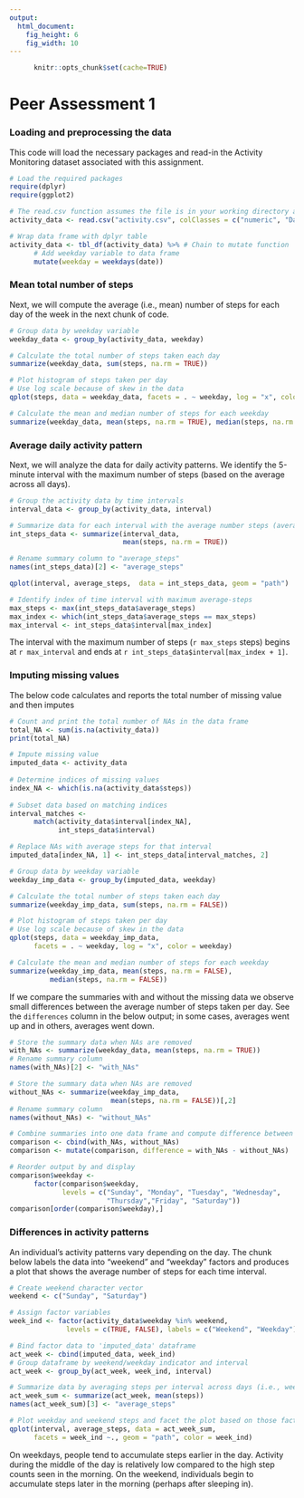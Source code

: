 ```yaml
---
output: 
  html_document: 
    fig_height: 6
    fig_width: 10
---
```

```r
      knitr::opts_chunk$set(cache=TRUE)
```

Peer Assessment 1
=======================================


### Loading and preprocessing the data

This code will load the necessary packages and read-in the Activity Monitoring dataset associated with this assignment.

```r
# Load the required packages
require(dplyr)
require(ggplot2)

# The read.csv function assumes the file is in your working directory and unzipped
activity_data <- read.csv("activity.csv", colClasses = c("numeric", "Date", "integer")) 

# Wrap data frame with dplyr table
activity_data <- tbl_df(activity_data) %>% # Chain to mutate function
      # Add weekday variable to data frame
      mutate(weekday = weekdays(date))
```


### Mean total number of steps

Next, we will compute the average (i.e., mean) number of steps for each day of the week in the next chunk of code.

```r
# Group data by weekday variable
weekday_data <- group_by(activity_data, weekday)

# Calculate the total number of steps taken each day
summarize(weekday_data, sum(steps, na.rm = TRUE))

# Plot histogram of steps taken per day
# Use log scale because of skew in the data
qplot(steps, data = weekday_data, facets = . ~ weekday, log = "x", color = weekday)

# Calculate the mean and median number of steps for each weekday
summarize(weekday_data, mean(steps, na.rm = TRUE), median(steps, na.rm = TRUE))
```


### Average daily activity pattern

Next, we will analyze the data for daily activity patterns. We identify the 5-minute interval with the maximum number of steps (based on the average across all days).

```r
# Group the activity data by time intervals
interval_data <- group_by(activity_data, interval)

# Summarize data for each interval with the average number steps (averaged across days)
int_steps_data <- summarize(interval_data, 
                            mean(steps, na.rm = TRUE))

# Rename summary column to "average_steps"
names(int_steps_data)[2] <- "average_steps"

qplot(interval, average_steps,  data = int_steps_data, geom = "path")

# Identify index of time interval with maximum average-steps
max_steps <- max(int_steps_data$average_steps)
max_index <- which(int_steps_data$average_steps == max_steps)
max_interval <- int_steps_data$interval[max_index]
```

The interval with the maximum number of steps (`r max_steps` steps) begins at `r max_interval` and ends at `r int_steps_data$interval[max_index + 1]`.


### Imputing missing values

The below code calculates and reports the total number of missing value and then imputes 

```r
# Count and print the total number of NAs in the data frame
total_NA <- sum(is.na(activity_data))
print(total_NA)

# Impute missing value
imputed_data <- activity_data
      
# Determine indices of missing values
index_NA <- which(is.na(activity_data$steps))
      
# Subset data based on matching indices
interval_matches <- 
      match(activity_data$interval[index_NA], 
            int_steps_data$interval)

# Replace NAs with average steps for that interval
imputed_data[index_NA, 1] <- int_steps_data[interval_matches, 2]

# Group data by weekday variable
weekday_imp_data <- group_by(imputed_data, weekday)

# Calculate the total number of steps taken each day
summarize(weekday_imp_data, sum(steps, na.rm = FALSE))

# Plot histogram of steps taken per day
# Use log scale because of skew in the data
qplot(steps, data = weekday_imp_data, 
      facets = . ~ weekday, log = "x", color = weekday)

# Calculate the mean and median number of steps for each weekday
summarize(weekday_imp_data, mean(steps, na.rm = FALSE),
          median(steps, na.rm = FALSE))
```

If we compare the summaries with and without the missing data we observe small differences between the average number of steps taken per day.  See the `differences` column in the below output; in some cases, averages went up and in others, averages went down.

```r
# Store the summary data when NAs are removed
with_NAs <- summarize(weekday_data, mean(steps, na.rm = TRUE))
# Rename summary column
names(with_NAs)[2] <- "with_NAs"

# Store the summary data when NAs are removed
without_NAs <- summarize(weekday_imp_data, 
                         mean(steps, na.rm = FALSE))[,2]
# Rename summary column
names(without_NAs) <- "without_NAs"

# Combine summaries into one data frame and compute difference between means
comparison <- cbind(with_NAs, without_NAs)
comparison <- mutate(comparison, difference = with_NAs - without_NAs)

# Reorder output by and display
comparison$weekday <- 
      factor(comparison$weekday, 
             levels = c("Sunday", "Monday", "Tuesday", "Wednesday", 
                        "Thursday","Friday", "Saturday"))
comparison[order(comparison$weekday),]
```


### Differences in activity patterns

An individual's activity patterns vary depending on the day. The chunk below labels the data into "weekend" and "weekday" factors and produces a plot that shows the average number of steps for each time interval.

```r
# Create weekend character vector
weekend <- c("Sunday", "Saturday")

# Assign factor variables
week_ind <- factor(activity_data$weekday %in% weekend, 
              levels = c(TRUE, FALSE), labels = c("Weekend", "Weekday"))

# Bind factor data to 'imputed_data' dataframe
act_week <- cbind(imputed_data, week_ind)
# Group dataframe by weekend/weekday indicator and interval
act_week <- group_by(act_week, week_ind, interval)

# Summarize data by averaging steps per interval across days (i.e., weekends or weekdays)
act_week_sum <- summarize(act_week, mean(steps))
names(act_week_sum)[3] <- "average_steps"

# Plot weekday and weekend steps and facet the plot based on those factors
qplot(interval, average_steps, data = act_week_sum, 
      facets = week_ind ~., geom = "path", color = week_ind)
```

On weekdays, people tend to accumulate steps earlier in the day.  Activity during the middle of the day is relatively low compared to the high step counts seen in the morning.  On the weekend, individuals begin to accumulate steps later in the morning (perhaps after sleeping in).